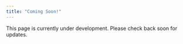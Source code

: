 ---
title: "Coming Soon!"
---

This page is currently under development. Please check back soon for updates.
